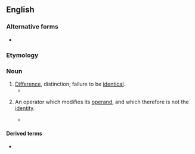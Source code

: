 ==English==

===Alternative forms===
* {{l|en|non-identity}}

===Etymology===
{{prefix|en|non|identity}}

===Noun===
{{en-noun}}

# [[difference|Difference]], distinction; failure to be [[identical]].
#* {{quote-book|en|1993|Ordway Hilton|Scientific Examination of Questioned Documents|url=http://books.google.com/books?id=-exqdS1GIHEC&pg=RA1-PA10|page=395|isbn=0849395100
|passage=No scientific examiner would select only chance variations to establish '''nonidentity''' of two specimens when the fundamental points of identification stamp them as originating at a single source.}}
# {{lb|en|mathematics}} An operator which modifies its [[operand]], and which therefore is not the [[identity]].
#* {{quote-book|en|1995|Thomas A. Whitelaw|Introduction to Abstract Algebra|url=http://books.google.com/books?id=f2hyf0QoB_0C|isbn=0751401471|page=99|passage=Moreover, in a group of prime order ''p'', every '''non-identity''' element (i.e. every element other than 1) has period ''p''.}}

====Derived terms====
* {{l|en|nonidentity problem}}